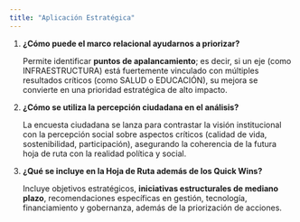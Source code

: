 ```yaml
---
title: "Aplicación Estratégica"
---
```


1. **¿Cómo puede el marco relacional ayudarnos a priorizar?**

   Permite identificar **puntos de apalancamiento**; es decir, si un eje (como INFRAESTRUCTURA) está fuertemente vinculado con múltiples resultados críticos (como SALUD o EDUCACIÓN), su mejora se convierte en una prioridad estratégica de alto impacto.
2. **¿Cómo se utiliza la percepción ciudadana en el análisis?**

   La encuesta ciudadana se lanza para contrastar la visión institucional con la percepción social sobre aspectos críticos (calidad de vida, sostenibilidad, participación), asegurando la coherencia de la futura hoja de ruta con la realidad política y social.
3. **¿Qué se incluye en la Hoja de Ruta además de los Quick Wins?**

   Incluye objetivos estratégicos, **iniciativas estructurales de mediano plazo**, recomendaciones específicas en gestión, tecnología, financiamiento y  gobernanza, además de la priorización de acciones.